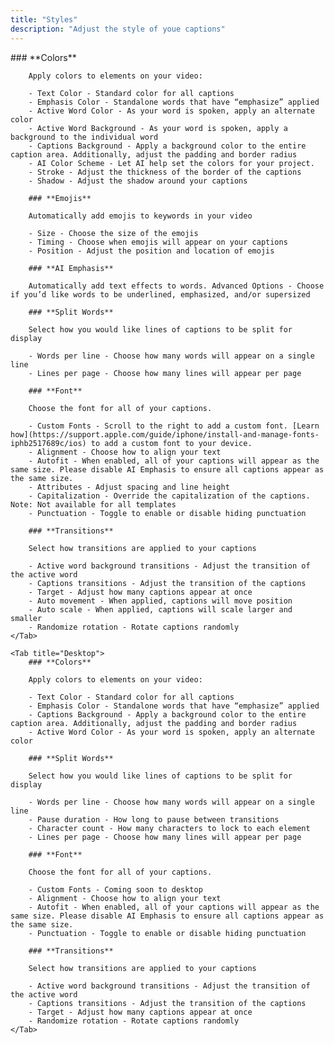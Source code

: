 ```yaml
---
title: "Styles"
description: "Adjust the style of youe captions"
---
```


<Tabs>
    <Tab title="iOS">
        ### **Colors**

        Apply colors to elements on your video:

        - Text Color - Standard color for all captions
        - Emphasis Color - Standalone words that have “emphasize” applied
        - Active Word Color - As your word is spoken, apply an alternate color
        - Active Word Background - As your word is spoken, apply a background to the individual word
        - Captions Background - Apply a background color to the entire caption area. Additionally, adjust the padding and border radius
        - AI Color Scheme - Let AI help set the colors for your project.
        - Stroke - Adjust the thickness of the border of the captions
        - Shadow - Adjust the shadow around your captions

        ### **Emojis**

        Automatically add emojis to keywords in your video

        - Size - Choose the size of the emojis
        - Timing - Choose when emojis will appear on your captions
        - Position - Adjust the position and location of emojis

        ### **AI Emphasis**

        Automatically add text effects to words. Advanced Options - Choose if you’d like words to be underlined, emphasized, and/or supersized

        ### **Split Words**

        Select how you would like lines of captions to be split for display

        - Words per line - Choose how many words will appear on a single line
        - Lines per page - Choose how many lines will appear per page

        ### **Font**

        Choose the font for all of your captions.

        - Custom Fonts - Scroll to the right to add a custom font. [Learn how](https://support.apple.com/guide/iphone/install-and-manage-fonts-iphb2517689c/ios) to add a custom font to your device.
        - Alignment - Choose how to align your text
        - Autofit - When enabled, all of your captions will appear as the same size. Please disable AI Emphasis to ensure all captions appear as the same size.
        - Attributes - Adjust spacing and line height
        - Capitalization - Override the capitalization of the captions. Note: Not available for all templates
        - Punctuation - Toggle to enable or disable hiding punctuation

        ### **Transitions**

        Select how transitions are applied to your captions

        - Active word background transitions - Adjust the transition of the active word
        - Captions transitions - Adjust the transition of the captions
        - Target - Adjust how many captions appear at once
        - Auto movement - When applied, captions will move position
        - Auto scale - When applied, captions will scale larger and smaller
        - Randomize rotation - Rotate captions randomly
    </Tab>

    <Tab title="Desktop">
        ### **Colors**

        Apply colors to elements on your video:

        - Text Color - Standard color for all captions
        - Emphasis Color - Standalone words that have “emphasize” applied
        - Captions Background - Apply a background color to the entire caption area. Additionally, adjust the padding and border radius
        - Active Word Color - As your word is spoken, apply an alternate color

        ### **Split Words**

        Select how you would like lines of captions to be split for display

        - Words per line - Choose how many words will appear on a single line
        - Pause duration - How long to pause between transitions
        - Character count - How many characters to lock to each element
        - Lines per page - Choose how many lines will appear per page

        ### **Font**

        Choose the font for all of your captions.

        - Custom Fonts - Coming soon to desktop
        - Alignment - Choose how to align your text
        - Autofit - When enabled, all of your captions will appear as the same size. Please disable AI Emphasis to ensure all captions appear as the same size.
        - Punctuation - Toggle to enable or disable hiding punctuation

        ### **Transitions**

        Select how transitions are applied to your captions

        - Active word background transitions - Adjust the transition of the active word
        - Captions transitions - Adjust the transition of the captions
        - Target - Adjust how many captions appear at once
        - Randomize rotation - Rotate captions randomly
    </Tab>
</Tabs>